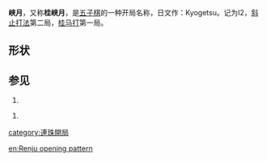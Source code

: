 '''峡月'''，又称'''桂峡月'''，是[[五子棋|五子棋]]的一种开局名称，日文作：Kyogetsu。记为I2，[[斜止打法|斜止打法]]第二局，[[桂马打|桂马打]]第一局。


==形状==



{{Goban 5x5|=   |  |  |  |  |  |  |  |  |  w2|  b3|  |  |  b1|  |  |  |  |  |  |  |  |  |  |  |  |24|u=u|d=d|l=l|r=r}}

==参见==



#{{cite web | url=http://www.ljrenju.cn/croom/index.htm#Openning | title=开局精解 | accessdate=2012-07-12 | archive-url=https://web.archive.org/web/20121016194821/http://www.ljrenju.cn/croom/index.htm#Openning | archive-date=2012-10-16 | dead-url=yes }}

#{{cite web | url=http://bbs.pc186.com/thread-27255-1-1.html | title=五子棋开局棋谱 | accessdate=2012-07-12 | archive-date=2012-10-16 | archive-url=https://web.archive.org/web/20121016214516/http://bbs.pc186.com/thread-27255-1-1.html | dead-url=no }}



{{五子棋开局}}

{{棋类小作品}}



[[category:連珠開局|category:連珠開局]]

[[en:Renju_opening_pattern|en:Renju opening pattern]]